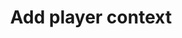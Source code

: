 ---
title: 'Add player context'
description: 'Display inline code and code blocks'
icon: 'monitoring'
---
